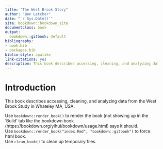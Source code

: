 ```yaml
--- 
title: "The West Brook Story"
author: "Ben Letcher"
date: "`r Sys.Date()`"
site: bookdown::bookdown_site
documentclass: book
output:
  bookdown::gitbook: default
bibliography:
- book.bib
- packages.bib
biblio-style: apalike
link-citations: yes
description: This book describes accessing, cleaning, and analyzing data from the West Brook Study in western MA, USA
---
```


# Introduction

This book describes accessing, cleaning, and analyzing data from the West Brook Study in Whateley MA, USA.

Use `bookdown::render_book()` to render the book (not showing up in the 'Build' tab like the bookdown book (https://bookdown.org/yihui/bookdown/usage.html) says it should.   
Use `bookdown::render_book("index.Rmd", "bookdown::gitbook")` to force html book.  
Use `clean_book()` to clean up temporary files.

